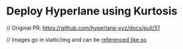 # Deploy Hyperlane using Kurtosis

// Original PR: https://github.com/hyperlane-xyz/docs/pull/51

// Images go in static/img and can be [referenced like so](https://docusaurus.io/docs/markdown-features/assets)